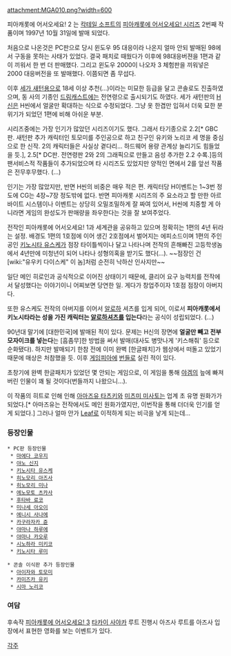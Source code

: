attachment:MGA010.png?width=600

피아캐롯에 어서오세요! 2 는 [[칵테일 소프트]]의 [[피아캐롯에 어서오세요! 시리즈]] 2번째 작품이며 1997년 10월 31일에 발매 되었다.

처음으로 나온것은 PC판으로 당시 윈도우 95 대응이라 나온지 얼마 안되 발매된 98에서 구동을 못하는 사태가 있었다. 결국 패치로 때웠다가 이후에 98대응버젼을 1편과 같이 끼워서 한 번 더 판매했다. 그리고 윈도우 2000이 나오자 3 체험판을 끼워넣은 2000 대응버전을 또 발매했다. 이쯤되면 좀 무섭다.

이후 [[세가 새턴]]용으로 18세 이상 추천(...)이라는 미묘한 등급을 달고 콘솔로도 진출하였으며, 동 사의 기종인 [[드림캐스트]]에는 전연령으로 출시되기도 하였다. 세가 새턴판의 [[H신]]은 H씬에서 얼굴만 확대하는 식으로 수정되었다. 그냥 옷 한겹만 입혀서 더욱 묘한 분위기가 되었던 1편에 비해 아쉬운 부분.

시리즈중에는 가장 인기가 많았던 시리즈이기도 했다. 그래서 타기종으로 2.2[* GBC판. 새턴판 추가 캐릭터인 토모미를 주인공으로 하고 친구인 유키와 노리코 세 명을 중심으로 한 신작. 2의 캐릭터들은 사실상 곁다리... 하드웨어 용량 관계상 늘리기도 힘들었을 듯.], 2.5[* DC판. 전연령판 2와 2의 그래픽으로 만들고 음성 추가한 2.2 수록.]등의 팬서비스적 작품들이 추가되었으며 타 시리즈도 있었지만 양적인 면에서 2를 앞선 작품은 전무후무했다. (...)

인기는 가장 많았지만, 반면 H씬의 비중은 매우 적은 편. 캐릭터당 H이벤트는 1~3번 정도에 CG는 4장~7장 정도밖에 없다. 반면 피아캐롯 시리즈의 주 요소라고 할 만한 아르바이트 시스템이나 이벤트는 상당히 오밀조밀하게 잘 짜여 있어서, H씬에 치중할 게 아니라면 게임의 완성도가 판매량을 좌우한다는 것을 잘 보여주었다.

전작인 피아캐롯에 어서오세요! 1과 세계관을 공유하고 있으며 정확히는 1편의 4년 뒤라는 설정. 배경도 1편의 1호점에 이어 생긴 2호점에서 벌어지는 에피소드이며 1편의 주인공인 [[키노시타 유스케]]가 점장 타이틀씩이나 달고 나타나며 전작의 흔해빠진 고등학생놈에서 4년만에 미청년이 되어 나타나 성형의혹을 받기도 했다(...). ~~점장인 건 [wiki:"유우키 다이스케" 이 놈]처럼 순전히 낙하산 인사지만~~

일단 메인 히로인과 공식적으로 이어진 상태이기 때문에, 클리어 요구 능력치를 전작에서 달성했다는 이야기이니 어찌보면 당연한 일. 게다가 창업주이자 1호점 점장이 아버지다.

또한 유스케도 전작의 아버지를 이어서 [[알로하]] 셔츠를 입게 되어, 이로서 '''피아캐롯에서 키노시타라는 성을 가진 캐릭터는 [[알로하]]셔츠를 입는다'''라는 공식이 성립되었다. (…)

90년대 말기에 [대한민국]에 발매된 적이 있다. 문제는 H신의 장면에 '''얼굴만 빼고 전부 모자이크를 넣는다'''는 [흠좀무]한 방법을 써서 발매(대사도 병맛나게 '키스해줘' 등으로 순화됐다). 하지만 발매되기 한참 전에 이미 완벽 [한글패치]가 웹상에서 떠돌고 있었기 때문에 매상은 처참했을 듯. 이후 [[게임피아]]에 [[번들]]로 실린 적이 있다.

초창기에 완벽 한글패치가 있었던 몇 안되는 게임으로, 이 게임을 통해 [[야겜]]의 늪에 빠져버린 인물이 꽤 될 것이다(번들까지 나왔으니...).

이 작품의 히트로 인해 인해 [[아마즈유 타츠키]]와 [[미츠미 미사토]]는 업계 초 유명 원화가가 되었다.[* 아마즈유는 전작에서도 메인 원화가였지만, 이번작을 통해 더더욱 인기를 얻게 되었다.] 그러나 얼마 안가 [[Leaf]]로 이적하게 되는 비극을 낳게 되는데...

=== 등장인물 ===
 * PC판 등장인물
  * [[마에다 코우지]]
  * [[야노 신지]]
  * [[키노시타 유스케]]
  * [[히노모리 아즈사]]
  * [[히노모리 미나]]
  * [[에노모토 츠카사]]
  * [[후타바 료코]]
  * [[미나세 아오이]]
  * [[에니시 사나에]]
  * [[카구라자카 쥰]]
  * [[야마나 하루에]]
  * [[야마나 카오루]]
  * [[시노하라 미키코]]
  * [[키노시타 루미]]

 * 콘솔 이식판 추가 등장인물
  * [[아이자와 토모미]]
  * [[카미즈카 유키]]
  * [[시마 노리코]]


=== 여담 ===
후속작 [[피아캐롯에 어서오세요! 3]] [[타카이 사야카]] 루트 진행시 아즈사 루트를 아즈사 입장에서 표현한 영화를 보는 이벤트가 있다.

[[각주]]
